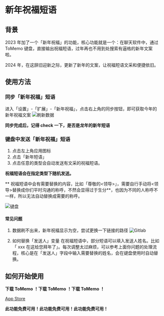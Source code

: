 
# 新年祝福短语

## 背景

2023 年加了一个「新年祝福」的功能，核心功能就是一个：在聊天软件中，通过 ToMemo 键盘，直接输出祝福短语，过年再也不用到处搜索有逼格的新年文案啦。

2024 年，在这辞旧迎新之际，更新了新年的文案，让祝福短语文采和便捷依旧。

## 使用方法

### 同步「新年祝福」短语

进入「设置」-「扩展」-「新年祝福」，点击右上角的同步按钮，即可获取今年的新年祝福文案
<Image src="https://video.fairywoobang.com/ToMemo%2FNewYear%2Fnewyear_pharse_refresh_data.jpeg" alt="刷新数据" width={300} height={600} />

**同步完成后，记得 check 一下，是否是龙年的新年短语**

### 键盘中发送「新年祝福」短语

1. 点击左上角应用图标
2. 点击「新年短语」
3. 点击任意的类型会自动发送有文采的祝福短语。

**祝福短语会在指定类型下随机发送。**

** 祝福短语中会有需要替换的内容，比如「尊敬的\<领导>」，需要自行手动将\<领导>替换成你们平时沟通的称呼，不然会显得过于生分**，也因为不同的人称呼不一样，所以无法自动替换成需要的称呼。

<Image src="https://video.fairywoobang.com/ToMemo%2FNewYear%2Fnewyear_pharse_keyboard.jpeg" alt="键盘" width={300} height={600} />

#### 常见问题

1. 数据刷不出来，新年祝福显示为空，尝试更换一下链接的路径
   <Image src="https://video.fairywoobang.com/ToMemo%2FNewYear%2Fnewyear_pharse_gitlab.jpeg" alt="Gitlab" width={300} height={600} />

2. 如何替换「发送人」变量
   在祝福短语中，部分短语可以填入发送人姓名。比如「 xxx 在这给您拜年了」。每次调整太过麻烦，可以参考上面你问题的处理流程，核心是在「发送人」字段中输入需要替换的姓名，会在键盘使用时自动替换。

## 如何开始使用

**下载 ToMemo ！下载 ToMemo ！下载 ToMemo ！**

[App Store](https://apps.apple.com/cn/app/tomemo-%E5%A4%9A%E5%8A%9F%E8%83%BD%E5%BF%AB%E6%8D%B7%E9%94%AE%E7%9B%98%E7%9A%84%E5%86%85%E5%AE%B9%E6%95%B4%E7%90%86%E5%BA%94%E7%94%A8/id1610843304)

**此功能免费可用！此功能免费可用！此功能免费可用！**
